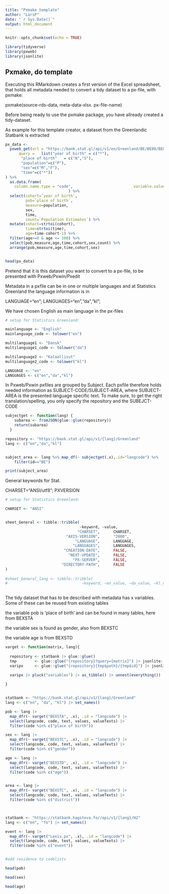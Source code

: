 ```yaml
---
title: "Pxmake template"
author: "LarsP"
date: "`r Sys.Date()`"
output: html_document
---
```


```r
knitr::opts_chunk$set(echo = TRUE)

library(tidyverse)
library(pxweb)
library(jsonlite)

```

## Pxmake, do template



Executing this RMarkdown creates a first version of the Excel spreadsheet, that holds all metadata needed to convert a tidy dataset to a px-file, with pxmake:  
  
pxmake(source-rds-data, meta-data-xlsx. px-file-name)  
  
Before being ready to use the pxmake package, you have allready created a tidy-dataset.

As example for this template creator, a dataset from the Greenlandic Statbank is extracted 


```r

px_data <- 
  pxweb_get(url = "https://bank.stat.gl/api/v1/en/Greenland/BE/BE80/BE8020/BEXCALCS.px",
      query =   list("year of birth" = c("*"),
       "place of birth"   = c("N","S"),
       "population"=c("P"),
       "sex"=c("M","F"),
       "time"=c("*"))
) %>% 
  as.data.frame(
    column.name.type = "code",                           variable.value.type = "code"
                            ) %>% 
  select(cohort=`year of birth`,
         pob=`place of birth`,
         measure=population,
         sex,
         time,
         count=`Population Estimates`) %>% 
  mutate(cohort=strtoi(cohort),
         time=strtoi(time),
         age=time-cohort-1) %>% 
  filter(age>=0 & age <= 100) %>% 
  select(pob,measure,age,time,cohort,sex,count) %>% 
  arrange(pob,measure,age,time,cohort,sex)


head(px_data)

```


Pretend that it is this dataset you want to convert to a px-file, to be presented with Pxweb/Pxwin/Pxedit


Metadata in a pxfile can be in one or multiple languages and at Statistics Greenland the language information is in

LANGUAGE="en";
LANGUAGES="en","da","kl";

We have chosen English as main language in the px-files

```r

# setup for Statistics Greenland:

mainlanguage <- "English"
mainlanguage_code <- tolower("en")

multilanguage1 <- "Dansk"
multilanguage1_code <- tolower("da")

multilanguage2 <- "Kalaallisut"
multilanguage2_code <- tolower("kl")

LANGUAGE <- "en"
LANGUAGES <- c("en","da","kl")

```



In Pxweb/Pxwin pxfiles are grouped by Subject. Each pxfile therefore holds needed information as SUBJECT-CODE/SUBJECT-AREA, where SUBJECT-AREA is the presented language specific text. To make sure, to get the right translation/spelling, you only specify the repository and the SUBEJCT-CODE


```r


subjectget <- function(lang) {
    subarea <- fromJSON(glue::glue(repository))
    return(subarea)
  }

repository <- "https://bank.stat.gl/api/v1/{lang}/Greenland"
lang <- c("en","da","kl")


subject_area <- lang %>% map_df(~ subjectget(.x),.id="langcode") %>%
    filter(id=="BE")

print(subject_area)

```




General keywords for Stat.

CHARSET="ANSI/utf8";
PXVERSION

```r

# setup for Statistics Greenland:

CHARSET <- "ANSI"



```



```r

sheet_General <- tibble::tribble(
                                 ~keyword, ~value,
                                "CHARSET",      CHARSET,
                           "AXIS-VERSION",      "2000",
                               "LANGUAGE",      LANGUAGE,
                              "LANGUAGES",      LANGUAGES,
                          "CREATION-DATE",      FALSE,
                            "NEXT-UPDATE",      FALSE,
                              "PX-SERVER",      FALSE,
                         "DIRECTORY-PATH",      FALSE
)
                         
#sheet_General_lang <- tibble::tribble(
#                                 ~keyword, ~en_value, ~da_value, ~kl_value)
                                


```

The tidy dataset that has to be described with metadata has x variables. Some of these can be reused from existing tables

the variable pob is 'place of birth' and can be found in many tables, here from BEXSTA

the variable sex is found as gender, also from BEXSTC

the variable age is from BEXSTD





```r


varget <- function(matrix, lang){
  
  repository <- statbank |> glue::glue()
  tmp        <- glue::glue("{repository}?query={matrix}") |> jsonlite::fromJSON()
  varipx     <- glue::glue("{repository}{tmp$path}/{tmp$id}") |> jsonlite::fromJSON()
  
  varipx |> pluck("variables") |> as_tibble() |> unnest(everything())

}


statbank <- "https://bank.stat.gl/api/v1/{lang}/Greenland"
lang <- c("en", "da", "kl") |> set_names()

pob <- lang |> 
  map_dfr(~ varget("BEXSTA", .x), .id = "langcode") |>
  select(langcode, code, text, values, valueTexts) |> 
  filter(code %in% c("place of birth"))

sex <- lang |> 
  map_dfr(~ varget("BEXSTC", .x), .id = "langcode") |>
  select(langcode, code, text, values, valueTexts) |> 
  filter(code %in% c("gender"))

age <- lang |> 
  map_dfr(~ varget("BEXSTD", .x), .id = "langcode") |>
  select(langcode, code, text, values, valueTexts) |> 
  filter(code %in% c("age"))


area <- lang |> 
  map_dfr(~ varget("BEXSTC", .x), .id = "langcode") |>
  select(langcode, code, text, values, valueTexts) |> 
  filter(code %in% c("district"))



statbank <- "https://statbank.hagstova.fo//api/v1/{lang}/H2"
lang <- c("en", "fo") |> set_names()

event <- lang |> 
  map_dfr(~ varget("Lexis.px", .x), .id = "langcode") |>
  select(langcode, code, text, values, valueTexts) |> 
  filter(code %in% c("event"))


#add residence to codelists

head(pob)

head(sex)

head(age)


```





